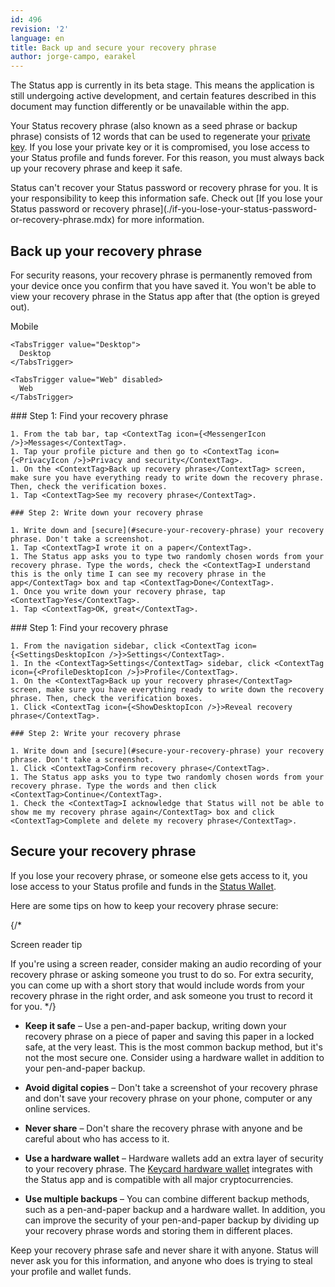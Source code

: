 ```yaml
---
id: 496
revision: '2'
language: en
title: Back up and secure your recovery phrase
author: jorge-campo, earakel
---
```


<Admonition type="beta" status="Status app is currently in beta stage">
  The Status app is currently in its beta stage. This means the application is still undergoing active development, and certain features described in this document may function differently or be unavailable within the app.
</Admonition>

Your Status recovery phrase (also known as a seed phrase or backup phrase) consists of 12 words that can be used to regenerate your [private key](./understand-your-status-keys-and-recovery-phrase.mdx). If you lose your private key or it is compromised, you lose access to your Status profile and funds forever. For this reason, you must always back up your recovery phrase and keep it safe.

<Admonition type="caution">
  Status can't recover your Status password or recovery phrase for you. It is your responsibility to keep this information safe. Check out [If you lose your Status password or recovery phrase](./if-you-lose-your-status-password-or-recovery-phrase.mdx) for more information.
</Admonition>

## Back up your recovery phrase

For security reasons, your recovery phrase is permanently removed from your device once you confirm that you have saved it. You won't be able to view your recovery phrase in the Status app after that (the option is greyed out).

<Tabs defaultValue="Mobile">
  <TabsList size={32}>
    <TabsTrigger value="Mobile">
      Mobile
    </TabsTrigger>

    <TabsTrigger value="Desktop">
      Desktop
    </TabsTrigger>

    <TabsTrigger value="Web" disabled>
      Web
    </TabsTrigger>
  </TabsList>

  <TabsContent value="Mobile">
    ### Step 1: Find your recovery phrase

    1. From the tab bar, tap <ContextTag icon={<MessengerIcon />}>Messages</ContextTag>.
    1. Tap your profile picture and then go to <ContextTag icon={<PrivacyIcon />}>Privacy and security</ContextTag>.
    1. On the <ContextTag>Back up recovery phrase</ContextTag> screen, make sure you have everything ready to write down the recovery phrase. Then, check the verification boxes.
    1. Tap <ContextTag>See my recovery phrase</ContextTag>.

    ### Step 2: Write down your recovery phrase

    1. Write down and [secure](#secure-your-recovery-phrase) your recovery phrase. Don't take a screenshot.
    1. Tap <ContextTag>I wrote it on a paper</ContextTag>.
    1. The Status app asks you to type two randomly chosen words from your recovery phrase. Type the words, check the <ContextTag>I understand this is the only time I can see my recovery phrase in the app</ContextTag> box and tap <ContextTag>Done</ContextTag>.
    1. Once you write down your recovery phrase, tap <ContextTag>Yes</ContextTag>.
    1. Tap <ContextTag>OK, great</ContextTag>.
  </TabsContent>

  <TabsContent value="Desktop">
    ### Step 1: Find your recovery phrase

    1. From the navigation sidebar, click <ContextTag icon={<SettingsDesktopIcon />}>Settings</ContextTag>.
    1. In the <ContextTag>Settings</ContextTag> sidebar, click <ContextTag icon={<ProfileDesktopIcon />}>Profile</ContextTag>.
    1. On the <ContextTag>Back up your recovery phrase</ContextTag> screen, make sure you have everything ready to write down the recovery phrase. Then, check the verification boxes.
    1. Click <ContextTag icon={<ShowDesktopIcon />}>Reveal recovery phrase</ContextTag>.

    ### Step 2: Write your recovery phrase

    1. Write down and [secure](#secure-your-recovery-phrase) your recovery phrase. Don't take a screenshot.
    1. Click <ContextTag>Confirm recovery phrase</ContextTag>.
    1. The Status app asks you to type two randomly chosen words from your recovery phrase. Type the words and then click <ContextTag>Continue</ContextTag>.
    1. Check the <ContextTag>I acknowledge that Status will not be able to show me my recovery phrase again</ContextTag> box and click <ContextTag>Complete and delete my recovery phrase</ContextTag>.
  </TabsContent>
</Tabs>

## Secure your recovery phrase

If you lose your recovery phrase, or someone else gets access to it, you lose access to your Status profile and funds in the [Status Wallet](../wallet/status-wallet-your-quick-start-guide.mdx).

Here are some tips on how to keep your recovery phrase secure:

{/* <p class="admonition-title">Screen reader tip</p>
  If you're using a screen reader, consider making an audio recording of your recovery phrase or asking someone you trust to do so. For extra security, you can come up with a short story that would include words from your recovery phrase in the right order, and ask someone you trust to record it for you. */}

- **Keep it safe** – Use a pen-and-paper backup, writing down your recovery phrase on a piece of paper and saving this paper in a locked safe, at the very least. This is the most common backup method, but it's not the most secure one. Consider using a hardware wallet in addition to your pen-and-paper backup.

- **Avoid digital copies** – Don't take a screenshot of your recovery phrase and don't save your recovery phrase on your phone, computer or any online services.

- **Never share** – Don't share the recovery phrase with anyone and be careful about who has access to it.

- **Use a hardware wallet** – Hardware wallets add an extra layer of security to your recovery phrase. The [Keycard hardware wallet](../keycard/keycard-your-quick-start-guide.mdx) integrates with the Status app and is compatible with all major cryptocurrencies.

- **Use multiple backups** – You can combine different backup methods, such as a pen-and-paper backup and a hardware wallet. In addition, you can improve the security of your pen-and-paper backup by dividing up your recovery phrase words and storing them in different places.

<Admonition type="info">
  Keep your recovery phrase safe and never share it with anyone. Status will never ask you for this information, and anyone who does is trying to steal your profile and wallet funds.
</Admonition>
